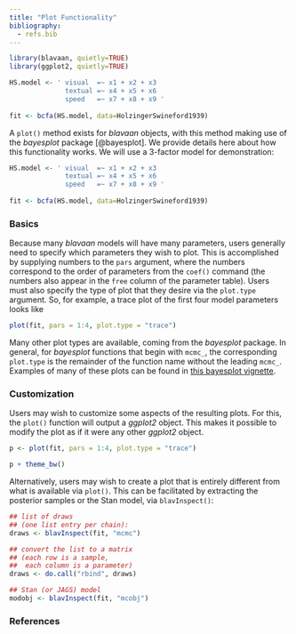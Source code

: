 ```yaml
---
title: "Plot Functionality"
bibliography:
  - refs.bib
---
```


```r
library(blavaan, quietly=TRUE)
library(ggplot2, quietly=TRUE)
```

```r
HS.model <- ' visual  =~ x1 + x2 + x3
              textual =~ x4 + x5 + x6
              speed   =~ x7 + x8 + x9 '
     
fit <- bcfa(HS.model, data=HolzingerSwineford1939)
```

A `plot()` method exists for *blavaan* objects, with this method making use of the *bayesplot* package [@bayesplot]. We provide details here about how this functionality works. We will use a 3-factor model for demonstration:

```r
HS.model <- ' visual  =~ x1 + x2 + x3
              textual =~ x4 + x5 + x6
              speed   =~ x7 + x8 + x9 '
     
fit <- bcfa(HS.model, data=HolzingerSwineford1939)
```

### Basics
Because many *blavaan* models will have many parameters, users generally need to specify which parameters they wish to plot. This is accomplished by supplying numbers to the `pars` argument, where the numbers correspond to the order of parameters from the `coef()` command (the numbers also appear in the `free` column of the parameter table). Users must also specify the type of plot that they desire via the `plot.type` argument. So, for example, a trace plot of the first four model parameters looks like

```r
plot(fit, pars = 1:4, plot.type = "trace")
```

Many other plot types are available, coming from the *bayesplot* package. In general, for *bayesplot* functions that begin with `mcmc_`, the corresponding `plot.type` is the remainder of the function name without the leading `mcmc_`. Examples of many of these plots can be found in [this bayesplot vignette](https://cran.r-project.org/web/packages/bayesplot/vignettes/plotting-mcmc-draws.html).


### Customization
Users may wish to customize some aspects of the resulting plots. For this, the `plot()` function will output a *ggplot2* object. This makes it possible to modify the plot as if it were any other *ggplot2* object.

```r
p <- plot(fit, pars = 1:4, plot.type = "trace")

p + theme_bw()
```

Alternatively, users may wish to create a plot that is entirely different from what is available via `plot()`. This can be facilitated by extracting the posterior samples or the Stan model, via `blavInspect()`:

```r
## list of draws
## (one list entry per chain):
draws <- blavInspect(fit, "mcmc")

## convert the list to a matrix
## (each row is a sample,
##  each column is a parameter)
draws <- do.call("rbind", draws)

## Stan (or JAGS) model
modobj <- blavInspect(fit, "mcobj")
```


### References
